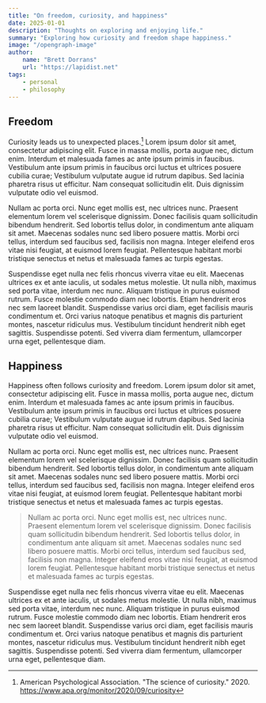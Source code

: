 ```yaml
---
title: "On freedom, curiosity, and happiness"
date: 2025-01-01
description: "Thoughts on exploring and enjoying life."
summary: "Exploring how curiosity and freedom shape happiness."
image: "/opengraph-image"
author:
    name: "Brett Dorrans"
    url: "https://lapidist.net"
tags:
    - personal
    - philosophy
---
```


## Freedom

Curiosity leads us to unexpected places.[^1] Lorem ipsum dolor sit amet, consectetur adipiscing elit. Fusce in massa mollis, porta augue nec, dictum enim. Interdum et malesuada fames ac ante ipsum primis in faucibus. Vestibulum ante ipsum primis in faucibus orci luctus et ultrices posuere cubilia curae; Vestibulum vulputate augue id rutrum dapibus. Sed lacinia pharetra risus ut efficitur. Nam consequat sollicitudin elit. Duis dignissim vulputate odio vel euismod.

Nullam ac porta orci. Nunc eget mollis est, nec ultrices nunc. Praesent elementum lorem vel scelerisque dignissim. Donec facilisis quam sollicitudin bibendum hendrerit. Sed lobortis tellus dolor, in condimentum ante aliquam sit amet. Maecenas sodales nunc sed libero posuere mattis. Morbi orci tellus, interdum sed faucibus sed, facilisis non magna. Integer eleifend eros vitae nisi feugiat, at euismod lorem feugiat. Pellentesque habitant morbi tristique senectus et netus et malesuada fames ac turpis egestas.

Suspendisse eget nulla nec felis rhoncus viverra vitae eu elit. Maecenas ultrices ex et ante iaculis, ut sodales metus molestie. Ut nulla nibh, maximus sed porta vitae, interdum nec nunc. Aliquam tristique in purus euismod rutrum. Fusce molestie commodo diam nec lobortis. Etiam hendrerit eros nec sem laoreet blandit. Suspendisse varius orci diam, eget facilisis mauris condimentum et. Orci varius natoque penatibus et magnis dis parturient montes, nascetur ridiculus mus. Vestibulum tincidunt hendrerit nibh eget sagittis. Suspendisse potenti. Sed viverra diam fermentum, ullamcorper urna eget, pellentesque diam.

## Happiness

Happiness often follows curiosity and freedom. Lorem ipsum dolor sit amet, consectetur adipiscing elit. Fusce in massa mollis, porta augue nec, dictum enim. Interdum et malesuada fames ac ante ipsum primis in faucibus. Vestibulum ante ipsum primis in faucibus orci luctus et ultrices posuere cubilia curae; Vestibulum vulputate augue id rutrum dapibus. Sed lacinia pharetra risus ut efficitur. Nam consequat sollicitudin elit. Duis dignissim vulputate odio vel euismod.

Nullam ac porta orci. Nunc eget mollis est, nec ultrices nunc. Praesent elementum lorem vel scelerisque dignissim. Donec facilisis quam sollicitudin bibendum hendrerit. Sed lobortis tellus dolor, in condimentum ante aliquam sit amet. Maecenas sodales nunc sed libero posuere mattis. Morbi orci tellus, interdum sed faucibus sed, facilisis non magna. Integer eleifend eros vitae nisi feugiat, at euismod lorem feugiat. Pellentesque habitant morbi tristique senectus et netus et malesuada fames ac turpis egestas.

> Nullam ac porta orci. Nunc eget mollis est, nec ultrices nunc. Praesent elementum lorem vel scelerisque dignissim. Donec facilisis quam sollicitudin bibendum hendrerit. Sed lobortis tellus dolor, in condimentum ante aliquam sit amet. Maecenas sodales nunc sed libero posuere mattis. Morbi orci tellus, interdum sed faucibus sed, facilisis non magna. Integer eleifend eros vitae nisi feugiat, at euismod lorem feugiat. Pellentesque habitant morbi tristique senectus et netus et malesuada fames ac turpis egestas.

Suspendisse eget nulla nec felis rhoncus viverra vitae eu elit. Maecenas ultrices ex et ante iaculis, ut sodales metus molestie. Ut nulla nibh, maximus sed porta vitae, interdum nec nunc. Aliquam tristique in purus euismod rutrum. Fusce molestie commodo diam nec lobortis. Etiam hendrerit eros nec sem laoreet blandit. Suspendisse varius orci diam, eget facilisis mauris condimentum et. Orci varius natoque penatibus et magnis dis parturient montes, nascetur ridiculus mus. Vestibulum tincidunt hendrerit nibh eget sagittis. Suspendisse potenti. Sed viverra diam fermentum, ullamcorper urna eget, pellentesque diam.

[^1]: American Psychological Association. "The science of curiosity." 2020. https://www.apa.org/monitor/2020/09/curiosity
